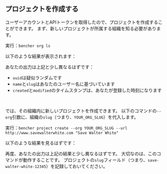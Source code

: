 
## プロジェクトを作成する

ユーザーアカウントとAPIトークンを取得したので、プロジェクトを作成することができます。
まず、新しいプロジェクトが所属する組織を知る必要があります。

実行：`bencher org ls`

以下のような結果が表示されます：

<QSOrgLsOutput />

あなたの出力は上記と少し異なるはずです：
- `uuid`は疑似ランダムです
- `name`と`slug`はあなたのユーザー名に基づいています
- `created`と`modified`のタイムスタンプは、あなたが登録した時刻になります

<br />

では、その組織内に新しいプロジェクトを作成できます。
以下のコマンドの`--org`引数に、組織の`slug`（つまり、`YOUR_ORG_SLUG`）を代入します。

実行：`bencher project create --org YOUR_ORG_SLUG --url http://www.savewalterwhite.com "Save Walter White"`

以下のような結果を見るはずです：

<QSProjectCreateOutput />

再度、あなたの出力は上記の結果と少し異なるはずです。
大切なのは、このコマンドが動作することです。
プロジェクトの`slug`フィールド（つまり、`save-walter-white-12345`）を記録しておいてください。